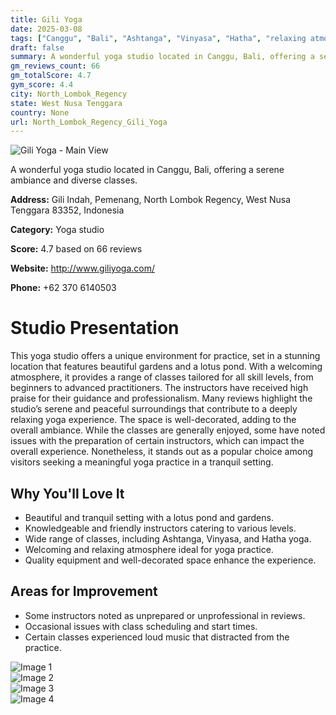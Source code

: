 ```yaml
---
title: Gili Yoga
date: 2025-03-08
tags: ["Canggu", "Bali", "Ashtanga", "Vinyasa", "Hatha", "relaxing atmosphere", "beautiful setting", "North Lombok Regency"]  
draft: false
summary: A wonderful yoga studio located in Canggu, Bali, offering a serene ambiance and diverse classes.
gm_reviews_count: 66
gm_totalScore: 4.7
gym_score: 4.4
city: North_Lombok_Regency
state: West Nusa Tenggara
country: None
url: North_Lombok_Regency_Gili_Yoga
---
```


<div className="aspect-[16/9] relative my-8">
  <img 
    src="https://lh5.googleusercontent.com/p/AF1QipNWc5T37c8DJKa2OrF7VlwPJUQ2Qgq_eDzkt0gp=w1920-h1080-k-no"
    alt="Gili Yoga - Main View"
    className="object-cover absolute inset-0 w-full h-full rounded-lg"
  />
</div>

A wonderful yoga studio located in Canggu, Bali, offering a serene ambiance and diverse classes.

**Address:** Gili Indah, Pemenang, North Lombok Regency, West Nusa Tenggara 83352, Indonesia

**Category:** Yoga studio

**Score:** 4.7 based on 66 reviews

**Website:** http://www.giliyoga.com/

**Phone:** +62 370 6140503

# Studio Presentation

This yoga studio offers a unique environment for practice, set in a stunning location that features beautiful gardens and a lotus pond. With a welcoming atmosphere, it provides a range of classes tailored for all skill levels, from beginners to advanced practitioners. The instructors have received high praise for their guidance and professionalism. Many reviews highlight the studio’s serene and peaceful surroundings that contribute to a deeply relaxing yoga experience. The space is well-decorated, adding to the overall ambiance. While the classes are generally enjoyed, some have noted issues with the preparation of certain instructors, which can impact the overall experience. Nonetheless, it stands out as a popular choice among visitors seeking a meaningful yoga practice in a tranquil setting.

## Why You'll Love It

- Beautiful and tranquil setting with a lotus pond and gardens.
- Knowledgeable and friendly instructors catering to various levels.
- Wide range of classes, including Ashtanga, Vinyasa, and Hatha yoga.
- Welcoming and relaxing atmosphere ideal for yoga practice.
- Quality equipment and well-decorated space enhance the experience.

## Areas for Improvement

- Some instructors noted as unprepared or unprofessional in reviews.
- Occasional issues with class scheduling and start times.
- Certain classes experienced loud music that distracted from the practice.

<div className="grid grid-cols-1 xl:grid-cols-2 gap-4 my-8">
<div className="aspect-[4/3] relative"><img src="https://lh3.googleusercontent.com/p/AF1QipO1yYMAlbsorARJPG17ZA_xUvF2KTvuxn7iF1Vt=w1920-h1080-k-no" alt="Image 1" className="object-cover absolute inset-0 w-full h-full rounded-lg" /></div>
<div className="aspect-[4/3] relative"><img src="https://lh5.googleusercontent.com/p/AF1QipMdzgZ1_mB6SSzApgkevhJzAug5ziMWke3mMHOt=w1920-h1080-k-no" alt="Image 2" className="object-cover absolute inset-0 w-full h-full rounded-lg" /></div>
<div className="aspect-[4/3] relative"><img src="https://lh5.googleusercontent.com/p/AF1QipN6XcwWmTx65i7VyvB5pRHT7xcL32inGLnn9eMU=w1920-h1080-k-no" alt="Image 3" className="object-cover absolute inset-0 w-full h-full rounded-lg" /></div>
<div className="aspect-[4/3] relative"><img src="https://lh5.googleusercontent.com/p/AF1QipN75gI26BqQkBuMjguVptJJVI6keqYJVuNQh43p=w1920-h1080-k-no" alt="Image 4" className="object-cover absolute inset-0 w-full h-full rounded-lg" /></div>
</div>